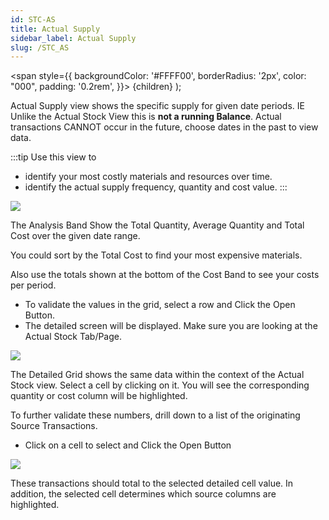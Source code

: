 ```yaml
---
id: STC-AS
title: Actual Supply
sidebar_label: Actual Supply
slug: /STC_AS
---
```

   <span
    style={{
      backgroundColor: '#FFFF00',
      borderRadius: '2px',
      color: "000",
      padding: '0.2rem',
    }}>
    {children}
  </span> 
);

Actual Supply view shows the <HighlightYellow>specific supply for given date periods</HighlightYellow>. 
IE Unlike the Actual Stock View this is **not a running Balance**. Actual transactions CANNOT occur in the future, choose dates in the past to view data.

:::tip
Use this view to
- identify your most costly materials and resources over time.
- identify the actual supply frequency, quantity and cost value.
:::

![](../static/img/docs/STC-AS/ActualSupply.png) 


The Analysis Band Show the Total Quantity, Average Quantity and Total Cost over the given date range.

You could sort by the Total Cost to find your most expensive materials.

Also use the totals shown at the bottom of the Cost Band to see your costs per period.

- To validate the values in the grid, select a row and Click the Open Button.
- The detailed screen will be displayed. Make sure you are looking at the Actual Stock Tab/Page.

![](../static/img/docs/STC-AS/ActualSupplyDrill0.png) 


The Detailed Grid shows the same data within the context of the Actual Stock view. Select a cell by clicking on it. You will see the corresponding quantity or cost column will be highlighted.

To further validate these numbers, drill down to a list of the originating Source Transactions.

- Click on a cell to select and Click the Open Button

![](../static/img/docs/STC-AS/ActualSupplyDrill1.png) 

These transactions should total to the selected detailed cell value. In addition, the selected cell determines which source columns are highlighted.

